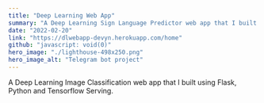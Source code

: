 ```yaml
---
title: "Deep Learning Web App"
summary: "A Deep Learning Sign Language Predictor web app that I built using Flask, Python, Docker, Tensorflow Serving and hosted with Heroku."
date: "2022-02-20"
link: "https://dlwebapp-devyn.herokuapp.com/home"
github: "javascript: void(0)"
hero_image: "./lighthouse-498x250.png"
hero_image_alt: "Telegram bot project"
---
```

A Deep Learning Image Classification web app that I built using Flask, Python and Tensorflow Serving.